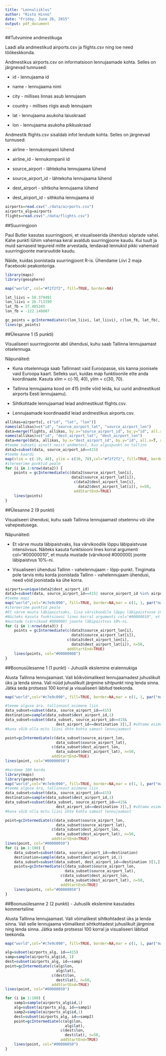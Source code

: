 ```yaml
---
title: "Lennuliiklus"
author: "Risto Hinno"
date: "Friday, June 26, 2015"
output: pdf_document
---
```



##Tutvumine andmestikuga

Laadi alla andmestikud airports.csv ja flights.csv ning loe need töökeskkonda.

Andmestikus airports.csv on informatsioon lennujaamade kohta. Selles on järgnevad tunnused:

- id - lennujaama id

- name - lennujaama nimi

- city - millises linnas asub lennujaam

- country - millises riigis asub lennujaam

- lat - lennujaama asukoha laiuskraad

- lon - lennujaama asukoha pikkuskraad

Andmestik flights.csv sisaldab infot lendude kohta. Selles on järgnevad tunnused:

- airline - lennukompanii lühend

- airline_id - lennukompanii id

- source_airport - lähtekoha lennujaama lühend

- source_airport_id - lähtekoha lennujaama lühend

- dest_airport - sihtkoha lennujaama lühend

- dest_airport_id - sithkoha lennujaama id
```r
airports=read.csv("./data/airports.csv")
airports_alg=airports
flights=read.csv("./data/flights.csv")

```


##Suurringjoon

Paul Butler kasutas suurringjooni, et visualiseerida ühendusi sõprade vahel. Kahe punkti lühim vahemaa keral avaldub suurringjoone kaudu. Kui tuult ja muid sarnaseid tegureid mitte arvestada, lendavad lennukid pikki vahemaid suurringjoonte marsruutide kaudu.

Näide, kuidas joonistada suurringjoont R-is. Ühendame Liivi 2 maja Facebooki peakontoriga.


```r
library(maps)
library(geosphere)

map("world", col="#f2f2f2", fill=TRUE, border=NA)

lat_liivi = 58.379491
lon_liivi = 26.713199
lat_fb = 37.485245
lon_fb = -122.148807

gc_points = gcIntermediate(c(lon_liivi, lat_liivi), c(lon_fb, lat_fb), n=50, addStartEnd=TRUE)
lines(gc_points)

```

##Ülesanne 1 (5 punkti)

Visualiseeri suurringjoonte abil ühendusi, kuhu saab Tallinna lennujaamast otselennuga.

Näpunäited:

- Kuna otselennuga saab Tallinnast vaid Euroopasse, siis kanna joonisele vaid Euroopa kaart. Selleks uuri, kuidas map funktioonile ette anda koordinaate. Kasuta xlim = c(-10, 40), ylim = c(30, 70).

- Tallinna lennujaama kood on 415 (mille võid leida, kui uurid andmestikust airports Eesti lennujaamu).

- Sihtkohtade lennujaamad leiad andmestikust flights.csv.

- Lennujaamade koordinaadid leiad andmestikus airports.csv.

```r
allikas=airports[, c("id", "lat", "lon")]
names(allikas)=c("id", "source_airport_lat", "source_airport_lon")
data=merge(flights, allikas, by.x="source_airport_id", by.y="id", all.x=T, all.y=F)
names(allikas)=c("id", "dest_airport_lat", "dest_airport_lon")
data=merge(data, allikas, by.x="dest_airport_id", by.y="id", all.x=T, all.y=F)
#teeme subseti ainult neist andmetest, kus alguspunkt on tallinn
data2=subset(data, source_airport_id==415)
#teeme kaardi
map(xlim = c(-10, 40), ylim = c(30, 70),col="#f2f2f2", fill=TRUE, border=NA)
#itereerime punktid peale
for (i in 1:nrow(data2)) {
    points = gcIntermediate(c(data2$source_airport_lon[i], 
                              data2$source_airport_lat[i]),
                               c(data2$dest_airport_lon[i], 
                                 data2$dest_airport_lat[i]), n=50, 
                               addStartEnd=TRUE)
    lines(points)
}

```

##Ülesanne 2 (9 punkti)

Visualiseeri ühendusi, kuhu saab Tallinna lennujaamast otselennu või ühe vahepeatusega.

Näpunäited:

- Et värve muuta läbipaistvaks, lisa värvikoodile lõppu läbipaistvuse intensiivsus. Näiteks kasuta funktsiooni lines korral argumenti col="#00000010", et muuta mustade (värvikood #000000) joonte läbipaistvus 10%-ni.

- Visualiseeri ühendusi Tallinn - vahelennujaam - lõpp-punkt. Tingimata pole tarvis mitu korda joonistada Tallinn - vahelennujaam ühendusi, need võid joonistada ka ühe korra.

```r
airports=unique(data2$dest_airport_id)
data3=subset(data, source_airport_id==415| source_airport_id %in% airports)
#teeme mapi
map("world",col="#c7e9c090", fill=TRUE, border=NA,mar = c(1, 1, par("mar")[3], 0.1))
#itereerime punktid peale
#Et värve muuta läbipaistvaks, lisa värvikoodile lõppu läbipaistvuse intensiivsus.
#Näiteks kasuta funktsiooni lines korral argumenti col="#00000010", et muuta 
#mustade (värvikood #000000) joonte läbipaistvus 10%-ni.
for (i in 1:nrow(data3)) {
    points = gcIntermediate(c(data3$source_airport_lon[i], 
                              data3$source_airport_lat[i]),
                            c(data3$dest_airport_lon[i], 
                              data3$dest_airport_lat[i]), n=50, 
                            addStartEnd=TRUE)
    lines(points, col="#00000008")
}
```

##Boonusülesanne 1 (1 punkt) - Juhuslik ekslemine eralennukiga

Alusta Tallinna lennujaamast. Vali kõikvõimalikest lennujaamadest juhuslikult üks ja lenda sinna. Vali nüüd juhuslikult järgmine sihtpunkt ning lenda sinna. Jätka seda protsessi 100 korral ja visualiseeri läbitud teekonda.

```r
map("world",col="#c7e9c090", fill=TRUE, border=NA,mar = c(1, 1, par("mar")[3], 0.1))

#teeme alguse ära, tallinnast esimene liin
data_subset=subset(data, source_airport_id==415)
destination=sample(data_subset$dest_airport_id,1)
data_subset=subset(data_subset, source_airport_id==415&
                       dest_airport_id==destination )[1,] #võtame esimese rea
#kuna võib olla mitu liini ühte kohta samast lennujaamast

point=gcIntermediate(c(data_subset$source_airport_lon, 
                       data_subset$source_airport_lat),
                     c(data_subset$dest_airport_lon, 
                       data_subset$dest_airport_lat), n=50, 
                     addStartEnd=TRUE)
lines(point, col="#00000050")

```

```r

#kordame 100 korda
library(maps)
library(geosphere)
map("world",col="#c7e9c090", fill=TRUE, border=NA,mar = c(1, 1, par("mar")[3], 0.1))
#teeme alguse ära, tallinnast esimene liin
data_subset=subset(data, source_airport_id==415)
destination=sample(data_subset$dest_airport_id,1)
data_subset=subset(data_subset, source_airport_id==415&
                       dest_airport_id==destination )[1,] #võtame esimese rea
#kuna võib olla mitu liini ühte kohta samast lennujaamast

point=gcIntermediate(c(data_subset$source_airport_lon, 
                       data_subset$source_airport_lat),
                     c(data_subset$dest_airport_lon, 
                       data_subset$dest_airport_lat), n=50, 
                     addStartEnd=TRUE)
lines(point, col="#00000050")
for (i in 1:100) {
    data_subset=subset(data, source_airport_id==destination)
    destination=sample(data_subset$dest_airport_id,1)
    data_subset=subset(data_subset, dest_airport_id==destination )[1,]
    points=gcIntermediate(c(data_subset$source_airport_lon, 
                           data_subset$source_airport_lat),
                         c(data_subset$dest_airport_lon, 
                           data_subset$dest_airport_lat), n=50, 
                         addStartEnd=TRUE)
    lines(points, col="#00000050")  
}
```

##Boonusülesanne 2 (2 punkti) - Juhuslik ekslemine kasutades kommertsliine

Alusta Tallinna lennujaamast. Vali võimalikest sihtkohtadest üks ja lenda sinna. Vali selle lennujaama võimalikest sihtkohtadest juhuslikult järgmine ning lenda sinna. Jätka seda protsessi 100 korral ja visualiseeri läbitud teekonda.

```r
map("world",col="#c7e9c090", fill=TRUE, border=NA,mar = c(1, 1, par("mar")[3], 0.1))

alg=subset(airports_alg, id==415)
samp=sample(airports_alg$id, 1)
dest=subset(airports_alg, id==samp)
point=gcIntermediate(c(alg$lon, 
                       alg$lat),
                     c(dest$lon, 
                       dest$lat), n=50, 
                     addStartEnd=TRUE)
lines(point, col="#00000050")

for (i in 1:100) {
    samp1=sample(airports_alg$id,1)
    alg=subset(airports_alg, id==samp1)
    samp2=sample(airports_alg$id,1)
    dest=subset(airports_alg, id==samp2)
    point=gcIntermediate(c(alg$lon, 
                           alg$lat),
                         c(dest$lon, 
                           dest$lat), n=50, 
                         addStartEnd=TRUE)
    lines(point, col="#00000050")
}

```
